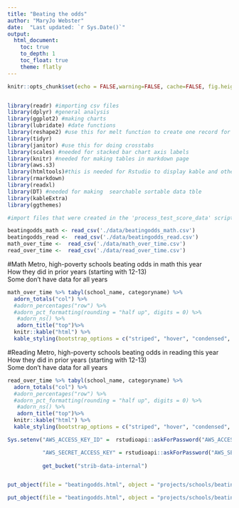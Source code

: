 ```yaml
---
title: "Beating the odds"
author: "MaryJo Webster"
date:  "Last updated: `r Sys.Date()`"
output:
  html_document: 
    toc: true
    to_depth: 1
    toc_float: true
    theme: flatly
---
```


```r
knitr::opts_chunk$set(echo = FALSE,warning=FALSE, cache=FALSE, fig.height = 6, fig.width = 8)


library(readr) #importing csv files
library(dplyr) #general analysis 
library(ggplot2) #making charts
library(lubridate) #date functions
library(reshape2) #use this for melt function to create one record for each team
library(tidyr)
library(janitor) #use this for doing crosstabs
library(scales) #needed for stacked bar chart axis labels
library(knitr) #needed for making tables in markdown page
library(aws.s3)
library(htmltools)#this is needed for Rstudio to display kable and other html code
library(rmarkdown)
library(readxl)
library(DT) #needed for making  searchable sortable data tble
library(kableExtra)
library(ggthemes)
```


```r
#import files that were created in the 'process_test_score_data' script

beatingodds_math <- read_csv('./data/beatingodds_math.csv')
beatingodds_read <-  read_csv('./data/beatingodds_read.csv')
math_over_time <-  read_csv('./data/math_over_time.csv')
read_over_time <-  read_csv('./data/read_over_time.csv')
```




#Math
Metro, high-poverty schools beating odds in math this year<br>
How they did in prior years (starting with 12-13)<br>
Some don't have data for all years

```r

math_over_time %>% tabyl(school_name, categoryname) %>% 
  adorn_totals("col") %>%
  #adorn_percentages("row") %>%
  #adorn_pct_formatting(rounding = "half up", digits = 0) %>%
   #adorn_ns() %>% 
   adorn_title("top")%>%
  knitr::kable("html") %>% 
  kable_styling(bootstrap_options = c("striped", "hover", "condensed", "responsive"), full_width = F, position="left")
```


#Reading
Metro, high-poverty schools beating odds in reading this year<br>
How they did in prior years (starting with 12-13)<br>
Some don't have data for all years

```r


read_over_time %>% tabyl(school_name, categoryname) %>% 
  adorn_totals("col") %>%
  #adorn_percentages("row") %>%
  #adorn_pct_formatting(rounding = "half up", digits = 0) %>%
   #adorn_ns() %>% 
   adorn_title("top")%>%
  knitr::kable("html") %>% 
  kable_styling(bootstrap_options = c("striped", "hover", "condensed", "responsive"), full_width = F, position="left")
```




```r




Sys.setenv("AWS_ACCESS_KEY_ID" =  rstudioapi::askForPassword("AWS_ACCESS_KEY_ID"),

           "AWS_SECRET_ACCESS_KEY" = rstudioapi::askForPassword("AWS_SECRET_ACCESS_KEY"))
		   
		   get_bucket("strib-data-internal")


put_object(file = "beatingodds.html", object = "projects/schools/beatingodds.html", bucket = "strib-data-internal")

put_object(file = "beatingodds.html", object = "projects/schools/beatingodds.html", bucket = "strib-data-internal", acl=c("public-read"))



```
